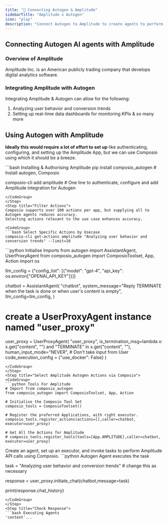 ```yaml
---
title: "🚀 Connecting Autogen & Amplitude"
sidebarTitle: "Amplitude x Autogen"
icon: "play"
description: "Connect Autogen to Amplitude to create agents to perform tasks using natural language"
---
```


## Connecting Autogen AI agents with Amplitude

### Overview of Amplitude

Amplitude Inc. is an American publicly trading company that develops digital analytics software.

### Integrating Amplitude with Autogen

Integrating Amplitude & Autogen can allow for the following:

1. Analyzing user behavior and conversion trends
2. Setting up real-time data dashboards for monitoring KPIs
& so many more

## Using Autogen with Amplitude

<Steps>
<Step title="Setting Up the Environment">

**Ideally this would require a lot of effort to set up** like authenticating, configuring, and setting up the Amplitude App, but we can use Composio using which it should be a breeze.

<CodeGroup>
```bash Installing & Authorising Amplitude
pip install composio_autogen # Install autogen, Composio 

composio-cli add amplitude # One line to authenticate, configure and add Amplitude integration for Autogen
```
</CodeGroup>
</Step>
<Step title="Filter Actions">
Composio supports over 100 actions per app, but supplying all to Autogen agents reduces accuracy.
Selecting actions relevant to the use case enhances accuracy.

<CodeGroup>
```bash Select Specific Actions by Usecase
composio-cli get-actions amplitude "Analyzing user behavior and conversion trends" --limit=10
```
</CodeGroup>

</Step>
<Step title="Import Base Packages">

<CodeGroup>
```python Initialise Imports
from autogen import AssistantAgent, UserProxyAgent
from composio_autogen import ComposioToolset, App, Action
import os

llm_config = {"config_list": [{"model": "gpt-4", "api_key": os.environ["OPENAI_API_KEY"]}]}

chatbot = AssistantAgent(
    "chatbot",
    system_message="Reply TERMINATE when the task is done or when user's content is empty",
    llm_config=llm_config,
)

# create a UserProxyAgent instance named "user_proxy"
user_proxy = UserProxyAgent(
    "user_proxy",
    is_termination_msg=lambda x: x.get("content", "") and "TERMINATE" in x.get("content", ""),
    human_input_mode="NEVER", # Don't take input from User
    code_execution_config = {"use_docker": False}
)
```
</CodeGroup>
</Step>
<Step title="Select Amplitude Autogen Actions via Composio">
<CodeGroup>
```python Tools For Amplitude
# Import from composio_autogen
from composio_autogen import ComposioToolset, App, Action

# Initialise the Composio Tool Set
composio_tools = ComposioToolset()

# Register the preferred Applications, with right executor. 
composio_tools.register_actions(actions=[],caller=chatbot, executor=user_proxy)

# Get All the Actions for Amplitude
# composio_tools.register_tools(tools=[App.AMPLITUDE],caller=chatbot, executor=user_proxy) 
```
</CodeGroup>
</Step>
<Step title="Execute the Agent">
Create an agent, set up an executor, and invoke tasks to perform Amplitude API calls using Composio. 
<CodeGroup>
```python Autogen Agent executes the task

task = "Analyzing user behavior and conversion trends" # change this as necessary

response = user_proxy.initiate_chat(chatbot,message=task)

print(response.chat_history)
```
</CodeGroup>
</Step>
<Step title="Check Response">
```bash Executing Agents
'content'...
```
</Step>
</Steps>
